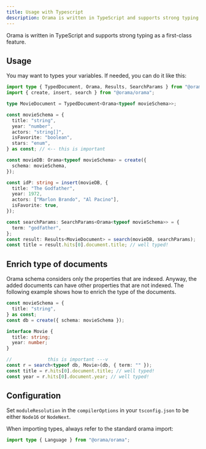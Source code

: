 ```yaml
---
title: Usage with Typescript
description: Orama is written in TypeScript and supports strong typing as a first-class feature.
---
```


Orama is written in TypeScript and supports strong typing as a first-class feature.

## Usage

You may want to types your variables. If needed, you can do it like this:

```ts copy
import type { TypedDocument, Orama, Results, SearchParams } from "@orama/orama";
import { create, insert, search } from "@orama/orama";

type MovieDocument = TypedDocument<Orama<typeof movieSchema>>;

const movieSchema = {
  title: "string",
  year: "number",
  actors: "string[]",
  isFavorite: "boolean",
  stars: "enum",
} as const; // <-- this is important

const movieDB: Orama<typeof movieSchema> = create({
  schema: movieSchema,
});

const idP: string = insert(movieDB, {
  title: "The Godfather",
  year: 1972,
  actors: ["Marlon Brando", "Al Pacino"],
  isFavorite: true,
});

const searchParams: SearchParams<Orama<typeof movieSchema>> = {
  term: "godfather",
};
const result: Results<MovieDocument> = search(movieDB, searchParams);
const title = result.hits[0].document.title; // well typed!
```

## Enrich type of documents

Orama schema considers only the properties that are indexed.
Anyway, the added documents can have other properties that are not indexed.
The following example shows how to enrich the type of the documents.

```ts copy
const movieSchema = {
  title: "string",
} as const;
const db = create({ schema: movieSchema });

interface Movie {
  title: string;
  year: number;
}

//             this is important ---v
const r = search<typeof db, Movie>(db, { term: "" });
const title = r.hits[0].document.title; // well typed!
const year = r.hits[0].document.year; // well typed!
```

## Configuration

Set `moduleResolution` in the `compilerOptions` in your `tsconfig.json` to be either `Node16` or `NodeNext`.

When importing types, always refer to the standard orama import:

```ts copy
import type { Language } from "@orama/orama";
```
